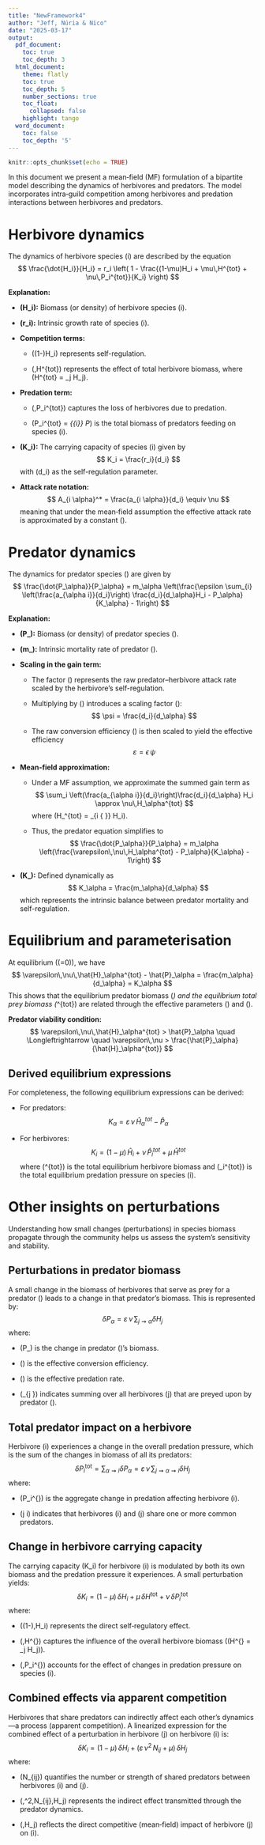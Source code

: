```yaml
---
title: "NewFramework4"
author: "Jeff, Núria & Nico"
date: "2025-03-17"
output:
  pdf_document:
    toc: true
    toc_depth: 3
  html_document:
    theme: flatly
    toc: true
    toc_depth: 5
    number_sections: true
    toc_float:
      collapsed: false
    highlight: tango
  word_document:
    toc: false
    toc_depth: '5'
---
```


```r
knitr::opts_chunk$set(echo = TRUE)
```

In this document we present a mean‐field (MF) formulation of a bipartite model describing the dynamics of herbivores and predators. The model incorporates intra‐guild competition among herbivores and predation interactions between herbivores and predators.

# Herbivore dynamics

The dynamics of herbivore species \(i\) are described by the equation
$$
\frac{\dot{H_i}}{H_i} = r_i \left( 1 - \frac{(1-\mu)H_i + \mu\,H^{tot} + \nu\,P_i^{tot}}{K_i} \right)
$$

**Explanation:**

- **\(H_i\):** Biomass (or density) of herbivore species \(i\).

- **\(r_i\):** Intrinsic growth rate of species \(i\).

- **Competition terms:**
  
  - \((1-\mu)H_i\) represents self-regulation.
  
  - \(\mu\,H^{tot}\) represents the effect of total herbivore biomass, where \(H^{tot} = \sum_j H_j\).

- **Predation term:**
  
  - \(\nu\,P_i^{tot}\) captures the loss of herbivores due to predation.
  
  - \(P_i^{tot} = \sum_{\alpha \in \{\text{predators of }i\}} P_\alpha\) is the total biomass of predators feeding on species \(i\).

- **\(K_i\):** The carrying capacity of species \(i\) given by
  $$
  K_i = \frac{r_i}{d_i}
  $$
  with \(d_i\) as the self-regulation parameter.

- **Attack rate notation:**
  $$
  A_{i \alpha}^* = \frac{a_{i \alpha}}{d_i} \equiv \nu
  $$
  meaning that under the mean‐field assumption the effective attack rate is approximated by a constant \(\nu\).

# Predator dynamics

The dynamics for predator species \(\alpha\) are given by
$$
\frac{\dot{P_\alpha}}{P_\alpha} = m_\alpha \left(\frac{\epsilon \sum_{i} \left(\frac{a_{\alpha i}}{d_i}\right) \frac{d_i}{d_\alpha}H_i - P_\alpha}{K_\alpha} - 1\right)
$$

**Explanation:**

- **\(P_\alpha\):** Biomass (or density) of predator species \(\alpha\).

- **\(m_\alpha\):** Intrinsic mortality rate of predator \(\alpha\).

- **Scaling in the gain term:**
  
  - The factor \(\frac{a_{\alpha i}}{d_i}\) represents the raw predator–herbivore attack rate scaled by the herbivore’s self-regulation.
  
  - Multiplying by \(\frac{d_i}{d_\alpha}\) introduces a scaling factor \(\psi\):
    $$
    \psi = \frac{d_i}{d_\alpha}
    $$
  
  - The raw conversion efficiency \(\epsilon\) is then scaled to yield the effective efficiency
    $$
    \varepsilon = \epsilon\,\psi
    $$

- **Mean-field approximation:**
  
  - Under a MF assumption, we approximate the summed gain term as
    $$
    \sum_i \left(\frac{a_{\alpha i}}{d_i}\right)\frac{d_i}{d_\alpha} H_i \approx \nu\,H_\alpha^{tot}
    $$
    where \(H_\alpha^{tot} = \sum_{i \in \{\text{prey of } \alpha\}} H_i\).
  
  - Thus, the predator equation simplifies to
    $$
    \frac{\dot{P_\alpha}}{P_\alpha} = m_\alpha \left(\frac{\varepsilon\,\nu\,H_\alpha^{tot} - P_\alpha}{K_\alpha} - 1\right)
    $$

- **\(K_\alpha\):** 
Defined dynamically as
  $$
  K_\alpha = \frac{m_\alpha}{d_\alpha}
  $$
  which represents the intrinsic balance between predator mortality and self-regulation.

# Equilibrium and parameterisation

At equilibrium (\(\dot{P_\alpha}=0\)), we have
$$
\varepsilon\,\nu\,\hat{H}_\alpha^{tot} - \hat{P}_\alpha = \frac{m_\alpha}{d_\alpha} = K_\alpha
$$
This shows that the equilibrium predator biomass \(\hat{P}_\alpha\) and the equilibrium total prey biomass \(\hat{H}_\alpha^{tot}\) are related through the effective parameters \(\varepsilon\) and \(\nu\).

**Predator viability condition:**
$$
\varepsilon\,\nu\,\hat{H}_\alpha^{tot} > \hat{P}_\alpha
\quad \Longleftrightarrow \quad
\varepsilon\,\nu > \frac{\hat{P}_\alpha}{\hat{H}_\alpha^{tot}}
$$

## Derived equilibrium expressions

For completeness, the following equilibrium expressions can be derived:

- For predators:
  $$
  K_\alpha = \varepsilon\,\nu\,\hat{H}_\alpha^{tot} - \hat{P}_\alpha
  $$

- For herbivores:
  $$
  K_i = (1-\mu)\,\hat{H}_i + \nu\,\hat{P}_i^{tot} + \mu\,\hat{H}^{tot}
  $$
  where \(\hat{H}^{tot}\) is the total equilibrium herbivore biomass and \(\hat{P}_i^{tot}\) is the total equilibrium predation pressure on species \(i\).

# Other insights on perturbations

Understanding how small changes (perturbations) in species biomass propagate through the community helps us assess the system’s sensitivity and stability.

## Perturbations in predator biomass

A small change in the biomass of herbivores that serve as prey for a predator \(\alpha\) leads to a change in that predator’s biomass. This is represented by:
$$
\delta P_\alpha = \varepsilon\,\nu\,\sum_{j \rightsquigarrow \alpha} \delta H_j
$$
where:

- \(\delta P_\alpha\) is the change in predator \(\alpha\)’s biomass.

- \(\varepsilon\) is the effective conversion efficiency.

- \(\nu\) is the effective predation rate.

- \(\sum_{j \rightsquigarrow \alpha}\) indicates summing over all herbivores \(j\) that are preyed upon by predator \(\alpha\).

## Total predator impact on a herbivore

Herbivore \(i\) experiences a change in the overall predation pressure, which is the sum of the changes in biomass of all its predators:
$$
\delta P_i^{\text{tot}} = \sum_{\alpha \rightsquigarrow i} \delta P_\alpha 
= \varepsilon\,\nu\,\sum_{j \rightsquigarrow \alpha \rightsquigarrow i} \delta H_j
$$
where:

- \(\delta P_i^{\text{tot}}\) is the aggregate change in predation affecting herbivore \(i\).

- \(j \rightsquigarrow \alpha \rightsquigarrow i\) indicates that herbivores \(i\) and \(j\) share one or more common predators.

## Change in herbivore carrying capacity

The carrying capacity \(K_i\) for herbivore \(i\) is modulated by both its own biomass and the predation pressure it experiences. A small perturbation yields:
$$
\delta K_i = (1-\mu)\,\delta H_i + \mu\,\delta H^{\text{tot}} + \nu\,\delta P_i^{\text{tot}}
$$
where:

- \((1-\mu)\,\delta H_i\) represents the direct self‐regulatory effect.

- \(\mu\,\delta H^{\text{tot}}\) captures the influence of the overall herbivore biomass (\(H^{\text{tot}} = \sum_j H_j\)).

- \(\nu\,\delta P_i^{\text{tot}}\) accounts for the effect of changes in predation pressure on species \(i\).

## Combined effects via apparent competition

Herbivores that share predators can indirectly affect each other’s dynamics—a process (apparent competition). A linearized expression for the combined effect of a perturbation in herbivore \(j\) on herbivore \(i\) is:
$$
\delta K_i = (1-\mu)\,\delta H_i + \left(\varepsilon\,\nu^2\,N_{ij} + \mu\right)\,\delta H_j
$$
where:

- \(N_{ij}\) quantifies the number or strength of shared predators between herbivores \(i\) and \(j\).

- \(\varepsilon\,\nu^2\,N_{ij}\,\delta H_j\) represents the indirect effect transmitted through the predator dynamics.

- \(\mu\,\delta H_j\) reflects the direct competitive (mean‐field) impact of herbivore \(j\) on \(i\).




